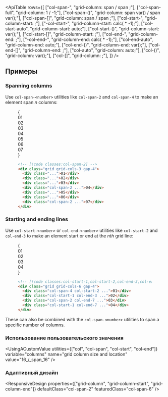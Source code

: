 

<ApiTable
  rows={[
    ["col-span-<number>", "grid-column: span <number> / span <number>;"],
    ["col-span-full", "grid-column: 1 / -1;"],
    ["col-span-(<custom-property>)", "grid-column: span var(<custom-property>) / span var(<custom-property>);"],
    ["col-span-[<value>]", "grid-column: span <value> / span <value>;"],
    ["col-start-<number>", "grid-column-start: <number>;"],
    ["-col-start-<number>", "grid-column-start: calc(<number> * -1);"],
    ["col-start-auto", "grid-column-start: auto;"],
    ["col-start-(<custom-property>)", "grid-column-start: var(<custom-property>);"],
    ["col-start-[<value>]", "grid-column-start: <value>;"],
    ["col-end-<number>", "grid-column-end: <number>;"],
    ["-col-end-<number>", "grid-column-end: calc(<number> * -1);"],
    ["col-end-auto", "grid-column-end: auto;"],
    ["col-end-(<custom-property>)", "grid-column-end: var(<custom-property>);"],
    ["col-end-[<value>]", "grid-column-end: <value>;"],
    ["col-auto", "grid-column: auto;"],
    ["col-(<custom-property>)", "grid-column: var(<custom-property>);"],
    ["col-[<value>]", "grid-column: <value>;"],
  ]}
/>

## Примеры

### Spanning columns

Use `col-span-<number>` utilities like `col-span-2` and `col-span-4` to make an element span _n_ columns:

<Figure>

<Example>
  {
    <div className="grid grid-cols-1">
      <Stripes border className="col-start-1 row-start-1 rounded-lg" />
      <div className="col-start-1 row-start-1 grid grid-cols-3 gap-4 text-center font-mono text-sm leading-6 font-bold text-white">
        <div className="rounded-lg bg-indigo-300 p-4 dark:bg-indigo-800 dark:text-indigo-400">01</div>
        <div className="rounded-lg bg-indigo-300 p-4 dark:bg-indigo-800 dark:text-indigo-400">02</div>
        <div className="rounded-lg bg-indigo-300 p-4 dark:bg-indigo-800 dark:text-indigo-400">03</div>
        <div className="col-span-2 rounded-lg bg-indigo-500 p-4">04</div>
        <div className="rounded-lg bg-indigo-300 p-4 dark:bg-indigo-800 dark:text-indigo-400">05</div>
        <div className="rounded-lg bg-indigo-300 p-4 dark:bg-indigo-800 dark:text-indigo-400">06</div>
        <div className="col-span-2 rounded-lg bg-indigo-500 p-4">07</div>
      </div>
    </div>
  }
</Example>

```html
<!-- [!code classes:col-span-2] -->
<div class="grid grid-cols-3 gap-4">
  <div class="...">01</div>
  <div class="...">02</div>
  <div class="...">03</div>
  <div class="col-span-2 ...">04</div>
  <div class="...">05</div>
  <div class="...">06</div>
  <div class="col-span-2 ...">07</div>
</div>
```

</Figure>

### Starting and ending lines

Use `col-start-<number>` or `col-end-<number>` utilities like `col-start-2` and `col-end-3` to make an element start or end at the _nth_ grid line:

<Figure>

<Example>
  {
    <div className="grid grid-cols-6 gap-4 text-center font-mono text-sm leading-6 font-bold text-white">
      <Stripes border className="rounded-lg p-4" />
      <div className="col-span-4 col-start-2 rounded-lg bg-sky-500 p-4">01</div>
      <Stripes border className="rounded-lg p-4" />
      <div className="col-start-1 col-end-3 rounded-lg bg-sky-500 p-4">02</div>
      <Stripes border className="rounded-lg p-4" />
      <Stripes border className="rounded-lg p-4" />
      <div className="col-span-2 col-end-7 rounded-lg bg-sky-500 p-4">03</div>
      <div className="col-start-1 col-end-7 rounded-lg bg-sky-500 p-4">04</div>
    </div>
  }
</Example>

```html
<!-- [!code classes:col-start-1,col-start-2,col-end-3,col-end-7] -->
<div class="grid grid-cols-6 gap-4">
  <div class="col-span-4 col-start-2 ...">01</div>
  <div class="col-start-1 col-end-3 ...">02</div>
  <div class="col-span-2 col-end-7 ...">03</div>
  <div class="col-start-1 col-end-7 ...">04</div>
</div>
```

</Figure>

These can also be combined with the `col-span-<number>` utilities to span a specific number of columns.

### Использование пользовательского значения

<UsingACustomValue
  utilities={["col", "col-span", "col-start", "col-end"]}
  variable="columns"
  name="grid column size and location"
  value="16_/_span_16"
/>

### Адаптивный дизайн

<ResponsiveDesign
  properties={["grid-column", "grid-column-start", "grid-column-end"]}
  defaultClass="col-span-2"
  featuredClass="col-span-6"
/>
